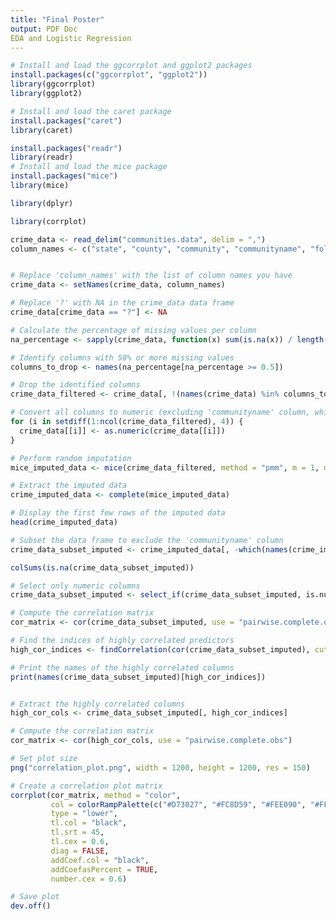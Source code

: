 ```yaml
---
title: "Final Poster"
output: PDF Doc
EDA and Logistic Regression
---
```

```r
# Install and load the ggcorrplot and ggplot2 packages
install.packages(c("ggcorrplot", "ggplot2"))
library(ggcorrplot)
library(ggplot2)

# Install and load the caret package
install.packages("caret")
library(caret)

install.packages("readr")
library(readr)
# Install and load the mice package
install.packages("mice")
library(mice)

library(dplyr)

library(corrplot)
```


```r

crime_data <- read_delim("communities.data", delim = ",")
column_names <- c("state", "county", "community", "communityname", "fold", "population", "householdsize", "racepctblack", "racePctWhite", "racePctAsian", "racePctHisp", "agePct12t21", "agePct12t29", "agePct16t24", "agePct65up", "numbUrban", "pctUrban", "medIncome", "pctWWage", "pctWFarmSelf", "pctWInvInc", "pctWSocSec", "pctWPubAsst", "pctWRetire", "medFamInc", "perCapInc", "whitePerCap", "blackPerCap", "indianPerCap", "AsianPerCap", "OtherPerCap", "HispPerCap", "NumUnderPov", "PctPopUnderPov", "PctLess9thGrade", "PctNotHSGrad", "PctBSorMore", "PctUnemployed", "PctEmploy", "PctEmplManu", "PctEmplProfServ", "PctOccupManu", "PctOccupMgmtProf", "MalePctDivorce", "MalePctNevMarr", "FemalePctDiv", "TotalPctDiv", "PersPerFam", "PctFam2Par", "PctKids2Par", "PctYoungKids2Par", "PctTeen2Par", "PctWorkMomYoungKids", "PctWorkMom", "NumIlleg", "PctIlleg", "NumImmig", "PctImmigRecent", "PctImmigRec5", "PctImmigRec8", "PctImmigRec10", "PctRecentImmig", "PctRecImmig5", "PctRecImmig8", "PctRecImmig10", "PctSpeakEnglOnly", "PctNotSpeakEnglWell", "PctLargHouseFam", "PctLargHouseOccup", "PersPerOccupHous", "PersPerOwnOccHous", "PersPerRentOccHous", "PctPersOwnOccup", "PctPersDenseHous", "PctHousLess3BR", "MedNumBR", "HousVacant", "PctHousOccup", "PctHousOwnOcc", "PctVacantBoarded", "PctVacMore6Mos", "MedYrHousBuilt", "PctHousNoPhone", "PctWOFullPlumb", "OwnOccLowQuart", "OwnOccMedVal", "OwnOccHiQuart", "RentLowQ", "RentMedian", "RentHighQ", "MedRent", "MedRentPctHousInc", "MedOwnCostPctInc", "MedOwnCostPctIncNoMtg", "NumInShelters", "NumStreet", "PctForeignBorn", "PctBornSameState", "PctSameHouse85", "PctSameCity85", "PctSameState85", "LemasSwornFT", "LemasSwFTPerPop", "LemasSwFTFieldOps", "LemasSwFTFieldPerPop", "LemasTotalReq", "LemasTotReqPerPop", "PolicReqPerOffic", "PolicPerPop", "RacialMatchCommPol", "PctPolicWhite", "PctPolicBlack", "PctPolicHisp", "PctPolicAsian", "PctPolicMinor", "OfficAssgnDrugUnits", "NumKindsDrugsSeiz", "PolicAveOTWorked", "LandArea", "PopDens", "PctUsePubTrans", "PolicCars", "PolicOperBudg", "LemasPctPolicOnPatr", "LemasGangUnitDeploy", "LemasPctOfficDrugUn", "PolicBudgPerPop", "ViolentCrimesPerPop")


# Replace 'column_names' with the list of column names you have
crime_data <- setNames(crime_data, column_names)

# Replace '?' with NA in the crime_data data frame
crime_data[crime_data == "?"] <- NA

# Calculate the percentage of missing values per column
na_percentage <- sapply(crime_data, function(x) sum(is.na(x)) / length(x))

# Identify columns with 50% or more missing values
columns_to_drop <- names(na_percentage[na_percentage >= 0.5])

# Drop the identified columns
crime_data_filtered <- crime_data[, !(names(crime_data) %in% columns_to_drop)]

# Convert all columns to numeric (excluding 'communityname' column, which is a string)
for (i in setdiff(1:ncol(crime_data_filtered), 4)) {
  crime_data[[i]] <- as.numeric(crime_data[[i]])
}

# Perform random imputation
mice_imputed_data <- mice(crime_data_filtered, method = "pmm", m = 1, maxit = 1)

# Extract the imputed data
crime_imputed_data <- complete(mice_imputed_data)

# Display the first few rows of the imputed data
head(crime_imputed_data)

# Subset the data frame to exclude the 'communityname' column
crime_data_subset_imputed <- crime_imputed_data[, -which(names(crime_imputed_data) == "communityname")]

colSums(is.na(crime_data_subset_imputed))

# Select only numeric columns
crime_data_subset_imputed <- select_if(crime_data_subset_imputed, is.numeric)

# Compute the correlation matrix
cor_matrix <- cor(crime_data_subset_imputed, use = "pairwise.complete.obs")

# Find the indices of highly correlated predictors
high_cor_indices <- findCorrelation(cor(crime_data_subset_imputed), cutoff = 0.9)

# Print the names of the highly correlated columns
print(names(crime_data_subset_imputed)[high_cor_indices])


# Extract the highly correlated columns
high_cor_cols <- crime_data_subset_imputed[, high_cor_indices]

# Compute the correlation matrix
cor_matrix <- cor(high_cor_cols, use = "pairwise.complete.obs")

# Set plot size
png("correlation_plot.png", width = 1200, height = 1200, res = 150)

# Create a correlation plot matrix
corrplot(cor_matrix, method = "color",
         col = colorRampPalette(c("#D73027", "#FC8D59", "#FEE090", "#FFFFBF", "#E0F3F8", "#91BFDB", "#4575B4"))(100),
         type = "lower",
         tl.col = "black",
         tl.srt = 45,
         tl.cex = 0.6,
         diag = FALSE,
         addCoef.col = "black",
         addCoefasPercent = TRUE,
         number.cex = 0.6)

# Save plot
dev.off()


```

